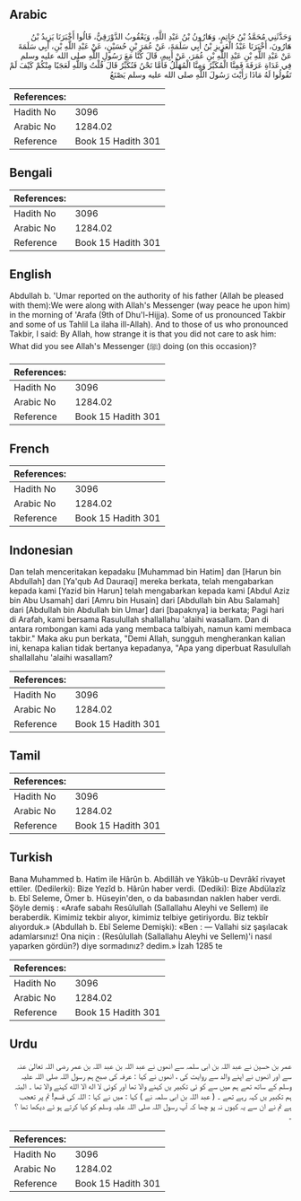 ## Arabic


<div dir="rtl" lang="ar" style={{fontSize:'larger',backgroundColor:'#f8f9fa',padding:20}}>
وَحَدَّثَنِي مُحَمَّدُ بْنُ حَاتِمٍ، وَهَارُونُ بْنُ عَبْدِ اللَّهِ، وَيَعْقُوبُ الدَّوْرَقِيُّ، قَالُوا أَخْبَرَنَا يَزِيدُ بْنُ هَارُونَ، أَخْبَرَنَا عَبْدُ الْعَزِيزِ بْنُ أَبِي سَلَمَةَ، عَنْ عُمَرَ بْنِ حُسَيْنٍ، عَنْ عَبْدِ اللَّهِ بْنِ، أَبِي سَلَمَةَ عَنْ عَبْدِ اللَّهِ بْنِ عَبْدِ اللَّهِ بْنِ عُمَرَ، عَنْ أَبِيهِ، قَالَ كُنَّا مَعَ رَسُولِ اللَّهِ صلى الله عليه وسلم فِي غَدَاةِ عَرَفَةَ فَمِنَّا الْمُكَبِّرُ وَمِنَّا الْمُهَلِّلُ فَأَمَّا نَحْنُ فَنُكَبِّرُ قَالَ قُلْتُ وَاللَّهِ لَعَجَبًا مِنْكُمْ كَيْفَ لَمْ تَقُولُوا لَهُ مَاذَا رَأَيْتَ رَسُولَ اللَّهِ صلى الله عليه وسلم يَصْنَعُ
</div>
<div style={{backgroundColor:'#f8f9fa',padding:20, marginBottom: 10}}><table> <thead> <tr> <th>References:</th> <th></th> </tr> </thead> <tbody><tr><td>Hadith No</td><td>3096</td></tr><tr><td>Arabic No</td><td>1284.02</td></tr><tr><td>Reference</td><td>Book 15 Hadith 301</td></tr></tbody></table></div>

## Bengali


<div dir="ltr" lang="bn" style={{fontSize:'larger',backgroundColor:'#f8f9fa',padding:20}}>

</div>
<div style={{backgroundColor:'#f8f9fa',padding:20, marginBottom: 10}}><table> <thead> <tr> <th>References:</th> <th></th> </tr> </thead> <tbody><tr><td>Hadith No</td><td>3096</td></tr><tr><td>Arabic No</td><td>1284.02</td></tr><tr><td>Reference</td><td>Book 15 Hadith 301</td></tr></tbody></table></div>

## English


<div dir="ltr" lang="en" style={{fontSize:'larger',backgroundColor:'#f8f9fa',padding:20}}>
Abdullah b. 'Umar reported on the authority of his father (Allah be pleased with them):We were along with Allah's Messenger (way peace he upon him) in the morning of 'Arafa (9th of Dhu'l-Hijja). Some of us pronounced Takbir and some of us Tahlil La ilaha ill-Allah). And to those of us who pronounced Takbir, I said: By Allah, how strange it is that you did not care to ask him: What did you see Allah's Messenger (ﷺ) doing (on this occasion)?
</div>
<div style={{backgroundColor:'#f8f9fa',padding:20, marginBottom: 10}}><table> <thead> <tr> <th>References:</th> <th></th> </tr> </thead> <tbody><tr><td>Hadith No</td><td>3096</td></tr><tr><td>Arabic No</td><td>1284.02</td></tr><tr><td>Reference</td><td>Book 15 Hadith 301</td></tr></tbody></table></div>

## French


<div dir="ltr" lang="fr" style={{fontSize:'larger',backgroundColor:'#f8f9fa',padding:20}}>

</div>
<div style={{backgroundColor:'#f8f9fa',padding:20, marginBottom: 10}}><table> <thead> <tr> <th>References:</th> <th></th> </tr> </thead> <tbody><tr><td>Hadith No</td><td>3096</td></tr><tr><td>Arabic No</td><td>1284.02</td></tr><tr><td>Reference</td><td>Book 15 Hadith 301</td></tr></tbody></table></div>

## Indonesian


<div dir="ltr" lang="id" style={{fontSize:'larger',backgroundColor:'#f8f9fa',padding:20}}>
Dan telah menceritakan kepadaku [Muhammad bin Hatim] dan [Harun bin Abdullah] dan [Ya'qub Ad Dauraqi] mereka berkata, telah mengabarkan kepada kami [Yazid bin Harun] telah mengabarkan kepada kami [Abdul Aziz bin Abu Usamah] dari [Amru bin Husain] dari [Abdullah bin Abu Salamah] dari [Abdullah bin Abdullah bin Umar] dari [bapaknya] ia berkata; Pagi hari di Arafah, kami bersama Rasulullah shallallahu 'alaihi wasallam. Dan di antara rombongan kami ada yang membaca talbiyah, namun kami membaca takbir." Maka aku pun berkata, "Demi Allah, sungguh mengherankan kalian ini, kenapa kalian tidak bertanya kepadanya, "Apa yang diperbuat Rasulullah shallallahu 'alaihi wasallam?
</div>
<div style={{backgroundColor:'#f8f9fa',padding:20, marginBottom: 10}}><table> <thead> <tr> <th>References:</th> <th></th> </tr> </thead> <tbody><tr><td>Hadith No</td><td>3096</td></tr><tr><td>Arabic No</td><td>1284.02</td></tr><tr><td>Reference</td><td>Book 15 Hadith 301</td></tr></tbody></table></div>

## Tamil


<div dir="ltr" lang="ta" style={{fontSize:'larger',backgroundColor:'#f8f9fa',padding:20}}>

</div>
<div style={{backgroundColor:'#f8f9fa',padding:20, marginBottom: 10}}><table> <thead> <tr> <th>References:</th> <th></th> </tr> </thead> <tbody><tr><td>Hadith No</td><td>3096</td></tr><tr><td>Arabic No</td><td>1284.02</td></tr><tr><td>Reference</td><td>Book 15 Hadith 301</td></tr></tbody></table></div>

## Turkish


<div dir="ltr" lang="tr" style={{fontSize:'larger',backgroundColor:'#f8f9fa',padding:20}}>
Bana Muhammed b. Hatim ile Hârûn b. Abdillâh ve Yâkûb-u Devrâkî rivayet ettiler. (Dedilerki): Bize Yezîd b. Hârûn haber verdi. (Dediki): Bize Abdülazîz b. Ebî Seleme, Ömer b. Hüseyin'den, o da babasından naklen haber verdi. Şöyle demiş : «Arafe sabahı Resûlullah (Sallallahu Aleyhi ve Sellem) ile beraberdik. Kimimiz tekbir alıyor, kimimiz telbiye getiriyordu. Biz tekbîr alıyorduk.» (Abdullah b. Ebî Seleme Demişki): «Ben : — Vallahi siz şaşılacak adamlarsınız! Ona niçin : (Resûlullah (Sallallahu Aleyhi ve Sellem)'i nasıl yaparken gördün?) diye sormadınız? dedim.» İzah 1285 te
</div>
<div style={{backgroundColor:'#f8f9fa',padding:20, marginBottom: 10}}><table> <thead> <tr> <th>References:</th> <th></th> </tr> </thead> <tbody><tr><td>Hadith No</td><td>3096</td></tr><tr><td>Arabic No</td><td>1284.02</td></tr><tr><td>Reference</td><td>Book 15 Hadith 301</td></tr></tbody></table></div>

## Urdu


<div dir="rtl" lang="ur" style={{fontSize:'larger',backgroundColor:'#f8f9fa',padding:20}}>
عمر بن حسین نے عبد اللہ بن ابی سلمہ سے انھوں نے عبد اللہ بن عبد اللہ بن عمر رضی اللہ تعالیٰ عنہ سے اور انھوں نے اپنے والد سے روایت کی ، انھوں نے کہا : عرفہ کی صبح ہم رسول اللہ صلی اللہ علیہ وسلم کے ساتھ تھے ہم میں سے کو ئی تکبیر یں کہنے والا تھا اور کوئی لا اله الا الله کہنے والا تھا ۔ البتہ ہم تکبیر یں کہہ رہے تھے ۔ ( عبد اللہ بن ابی سلمہ نے ) کہا : میں نے کہا : اللہ کی قسم! تم پر تعجب ہے تم نے ان سے یہ کیوں نہ پو چھا کہ آپ رسول اللہ صلی اللہ علیہ وسلم کو کیا کرتے ہو ئے دیکھا تھا ؟ ۔
</div>
<div style={{backgroundColor:'#f8f9fa',padding:20, marginBottom: 10}}><table> <thead> <tr> <th>References:</th> <th></th> </tr> </thead> <tbody><tr><td>Hadith No</td><td>3096</td></tr><tr><td>Arabic No</td><td>1284.02</td></tr><tr><td>Reference</td><td>Book 15 Hadith 301</td></tr></tbody></table></div>